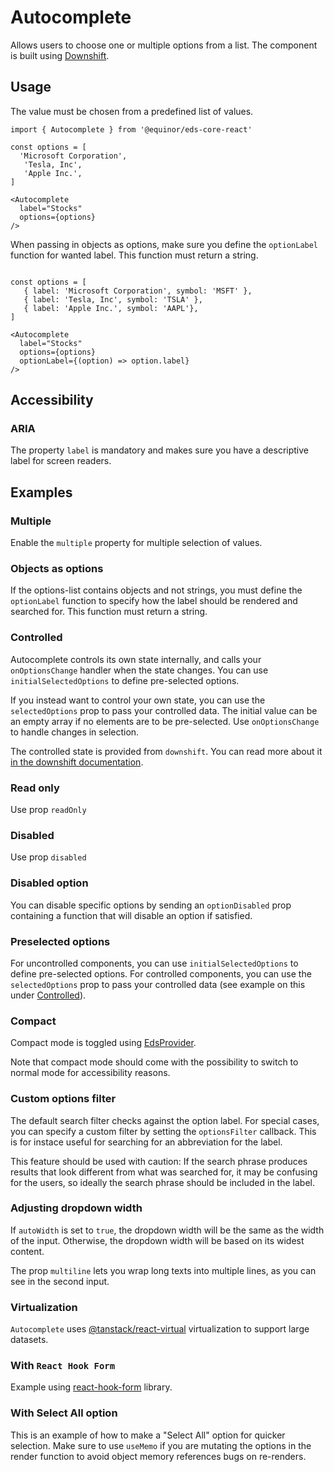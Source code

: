 

# Autocomplete 

Allows users to choose one or multiple options from a list. The component is built using [Downshift](https://github.com/downshift-js/downshift).

<Links 
    sourceUrl="https://github.com/equinor/design-system/blob/develop/packages/eds-core-react/src/components/Autocomplete/Autocomplete.tsx"
    npmUrl="https://www.npmjs.com/package/@equinor/eds-core-react"
/>

<Story id="inputs-autocomplete--introduction" />
<PropsTable />

## Usage

The value must be chosen from a predefined list of values.

```tsx
import { Autocomplete } from '@equinor/eds-core-react'

const options = [
  'Microsoft Corporation',
   'Tesla, Inc',
   'Apple Inc.',
]

<Autocomplete 
  label="Stocks"
  options={options}
/>
```

When passing in objects as options, make sure you define the `optionLabel` function for wanted label. This function must return a string.

```tsx

const options = [
   { label: 'Microsoft Corporation', symbol: 'MSFT' },
   { label: 'Tesla, Inc', symbol: 'TSLA' },
   { label: 'Apple Inc.', symbol: 'AAPL'},
]

<Autocomplete 
  label="Stocks"
  options={options}
  optionLabel={(option) => option.label}
/>
```

## Accessibility

### ARIA
The property <code>label</code> is mandatory and makes sure you have a descriptive label for screen readers.

## Examples

### Multiple
Enable the `multiple` property for multiple selection of values.
<Story id="inputs-autocomplete--multiple" />

### Objects as options
If the options-list contains objects and not strings, you must define the `optionLabel` function to specify
how the label should be rendered and searched for. This function must return a string.

<Story id="inputs-autocomplete--option-label" />

### Controlled
Autocomplete controls its own state internally, and calls your `onOptionsChange` handler when the state changes. You can use `initialSelectedOptions`
to define pre-selected options.

If you instead want to control your own state, you can use the `selectedOptions` prop to pass your controlled data. The initial value can be an 
empty array if no elements are to be pre-selected. Use `onOptionsChange` to handle changes in selection. 

The controlled state is provided from `downshift`. You can read more about it [in the downshift documentation](https://github.com/downshift-js/downshift#control-props).

<Story id="inputs-autocomplete--controlled" />

### Read only
Use prop `readOnly`

<Story id="inputs-autocomplete--read-only" />

### Disabled
Use prop `disabled`

<Story id="inputs-autocomplete--disabled" />

### Disabled option
You can disable specific options by sending an `optionDisabled` prop containing a function that 
will disable an option if satisfied.

<Story id="inputs-autocomplete--disabled-option" />


### Preselected options
For uncontrolled components, you can use `initialSelectedOptions` to define pre-selected options.
For controlled components, you can use the `selectedOptions` prop to pass your controlled data 
(see example on this under [Controlled](?path=/docs/inputs-autocomplete--controlled)).

<Story id="inputs-autocomplete--preselected-options" />

### Compact
Compact mode is toggled using [EdsProvider](?path=/docs/edsprovider--introduction).

Note that compact mode should come with the possibility to switch to normal mode for accessibility reasons.

<Story id="inputs-autocomplete--compact" />

### Custom options filter
The default search filter checks against the option label. For special cases, you can specify a custom filter by setting 
the `optionsFilter` callback. This is for instace useful for searching for an abbreviation for the label.

This feature should be used with caution: If the search phrase produces results that look different from what was searched for, 
it may be confusing for the users, so ideally the search phrase should be included in the label.

<Story id="inputs-autocomplete--custom-options-filter" />

### Adjusting dropdown width
If `autoWidth` is set to `true`, the dropdown width will be the same as the width of the input. 
Otherwise, the dropdown width will be based on its widest content.

The prop `multiline` lets you wrap long texts into multiple lines, as you can see in the second input.

<Story id="inputs-autocomplete--auto-width" />

### Virtualization
`Autocomplete` uses [@tanstack/react-virtual](https://tanstack.com/virtual/v3) virtualization to support large datasets.

<Story id="inputs-autocomplete--virtualized" />

### With `React Hook Form`

Example using [react-hook-form](https://react-hook-form.com/) library.
<Story id="inputs-autocomplete--with-react-hook-form" />

### With Select All option
This is an example of how to make a "Select All" option for quicker selection. 
Make sure to use `useMemo` if you are mutating the options in the render function to avoid object memory references bugs on re-renders.
<Story id="inputs-autocomplete--select-all" />

